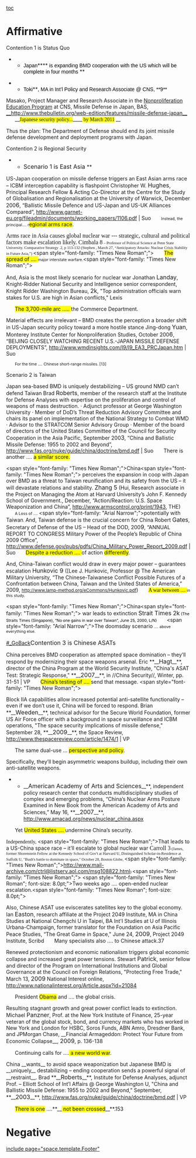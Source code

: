 [[toc]]
=Affirmative= 

Contention 1 is Status Quo

**<span style="mso-bidi-font-weight: normal;"><span style="color: black; font-family: Arial;">Japan</span></span>****<span style="mso-bidi-font-weight: normal;"><span style="color: black; font-family: Arial;"> is expanding BMD cooperation with the US which will be complete in four months </span></span>**
<span style="color: black; font-family: Arial;"> </span>
**<span style="mso-bidi-font-weight: normal;"><span style="color: black; font-family: Arial;">Toki</span></span>**<span style="color: black; font-family: Arial;">, MA in Int’l Policy and Research Associate @ CNS, **<span style="mso-bidi-font-weight: normal;">9</span>**
Masako, Project Manager and Research Associate in the [[../programs/edu/index.htm|Nonproliferation Education Program]] at CNS, Missile Defense in Japan, BAS, </span>[[http://www.thebulletin.org/web-edition/features/missile-defense-japan|__http://www.thebulletin.org/web-edition/features/missile-defense-japan__]]<span style="font-size: 7pt;"> </span>
<span style="margin-left: .25in; mso-margin-bottom-alt: auto; mso-margin-top-alt: auto;">__<span style="background-attachment: initial; background-clip: initial; background-color: yellow; background-image: initial; background-origin: initial; background-position: initial initial; background-repeat: initial initial; font-family: 'Times New Roman';">Japanese security policy...</span>____<span style="font-family: 'Times New Roman';"><span style="background-attachment: initial; background-clip: initial; background-color: yellow; background-image: initial; background-origin: initial; background-position: initial initial; background-repeat: initial initial;"> by March 2011</span> </span>__</span>
<span style="mso-margin-bottom-alt: auto; mso-margin-top-alt: auto;"><span style="font-family: 'Times New Roman'; font-size: 5pt;"> </span></span>

Thus the plan: The Department of Defense should end its joint missile defense development and deployment programs with Japan.



Contention 2 is Regional Security
<span style="font-size: 12.0pt;"> </span>
**<span style="mso-bidi-font-weight: normal;"><span style="font-size: 12.0pt;">Scenario 1 is East Asia </span></span>**
<span style="font-size: 12.0pt;"> </span>

US-Japan cooperation on missile defense triggers an East Asian arms race – ICBM interception capability is flashpoint
Christopher W. <span class="Author-Date"><span style="font-size: 12pt;">Hughes</span></span>, Principal Research Fellow & Acting Co-Director at the Centre for the Study of Globalisation and Regionalisation at the University of Warwick, December 200<span class="Author-Date"><span style="font-size: 12pt;">6</span></span>, “Ballistic Missile Defence and US-Japan and US-UK Alliances Compared”, http://www.garnet-eu.org/fileadmin/documents/working_papers/1106.pdf | Suo 
<span style="margin-left: .25in;"><span style="font-size: 8pt;">Instead, <span class="DebateUnderline"><span style="text-decoration: none;">the principal.... r</span></span></span><span class="DottedUnderline"><span style="background-attachment: initial; background-clip: initial; background-color: yellow; background-image: initial; background-origin: initial; background-position: initial initial; background-repeat: initial initial;">egional arms race</span></span>. </span>


<span style="margin-left: 0in;"><span class="tagChar0"><span style="font-family: 'Times New Roman'; font-size: 12pt;"> </span></span></span>
<span style="margin-left: 0in;"><span class="tagChar0"><span style="font-family: 'Times New Roman'; font-size: 12pt;"> </span></span></span>
<span style="margin-left: 0in;"><span class="tagChar0"><span style="font-family: 'Times New Roman'; font-size: 12pt;">Arms race in Asia causes global nuclear war --- strategic, cultural and political factors make escalation likely.
Cimbala 8</span></span><span style="font-family: 'Times New Roman'; font-size: 8pt;"> – Professor of Political Science at Penn State University. Comparative Strategy .2, p 113-132 (Stephen , March 27, “Anticipatory Attacks: Nuclear Crisis Stability in Future Asia,”) </span></span>
<span style="font-family: "Times New Roman";"> </span>
<span style="margin-left: .25in;"><span class="underline0"><span style="background-attachment: initial; background-clip: initial; background-color: yellow; background-image: initial; background-origin: initial; background-position: initial initial; background-repeat: initial initial;">The spread of .... </span><span style="font-size: 8pt; font-weight: normal;">major interstate warfare</span></span><span class="boldunderline"><span style="font-size: 8pt; font-weight: normal;">.</span></span><span style="font-family: "Times New Roman";"> </span></span>



And, Asia is the most likely scenario for nuclear war
Jonathan <span class="Author-Date"><span style="font-size: 12pt;">Landay</span></span>, Knight-Ridder National Security and Intelligence senior correspondent, Knight Ridder Washington Bureau, <span class="Author-Date"><span style="font-size: 12pt;">2k</span></span>, "Top administration officials warn stakes for U.S. are high in Asian conflicts," Lexis

<span style="margin-left: .25in;"><span class="DebateUnderline"><span style="background-attachment: initial; background-clip: initial; background-color: yellow; background-image: initial; background-origin: initial; background-position: initial initial; background-repeat: initial initial;">The 3,700-mile arc ..... </span></span>the Commerce Department. </span>


Material effects are irrelevant – BMD creates the perception a broader shift in US-Japan security policy toward a more hostile stance
Jing-dong <span class="Author-Date"><span style="font-size: 12pt;">Yuan</span></span>, Monterey Institute Center for Nonproliferation Studies, October 200<span class="Author-Date"><span style="font-size: 12pt;">6</span></span>, “BEIJING CLOSELY WATCHING RECENT U.S.-JAPAN MISSILE DEFENSE DEPLOYMENTS”, http://www.wmdinsights.com/I9/I9_EA3_PRCJapan.htm | Suo 

<span style="margin-left: .25in;"><span class="style22"><span style="font-size: 8pt;">For the time .... </span></span><span style="font-size: 8pt;"><span class="DebateUnderline"><span style="text-decoration: none;">Chinese short-range missiles</span></span><span class="style22">. [13] </span></span></span>


Scenario 2 is Taiwan

Japan sea-based BMD is uniquely destabilizing – US ground NMD can’t defend Taiwan
Brad <span class="Author-Date"><span style="font-size: 12pt;">Roberts</span></span>, member of the research staff at the Institute for Defense Analyses with expertise on the proliferation and control of weapons of mass destruction. · Adjunct professor at George Washington University · Member of DoD’s Threat Reduction Advisory Committee and chairs its panel on implementation of the National Strategy to Combat WMD · Advisor to the STRATCOM Senior Advisory Group · Member of the board of directors of the United States Committee of the Council for Security Cooperation in the Asia Pacific, September 200<span class="Author-Date"><span style="font-size: 12pt;">3</span></span>, “China and Ballistic Missile Defense: 1955 to 2002 and Beyond”, http://www.fas.org/nuke/guide/china/doctrine/bmd.pdf | Suo
<span style="margin-left: .25in;">There is another .... <span class="DebateUnderline"><span style="background-attachment: initial; background-clip: initial; background-color: yellow; background-image: initial; background-origin: initial; background-position: initial initial; background-repeat: initial initial;">a similar score.</span> </span></span>
<span class="DebateUnderline"><span style="font-size: 10pt;"> </span></span>


<span style="font-family: "Times New Roman";">China</span><span style="font-family: "Times New Roman";"> perceives the expansion in coop with Japan over BMD as a threat to Taiwan reunification and its safety from the US – it will devastate relations and stability. </span>
<span class="cite"><span style="font-size: 12pt;">Zhang 5</span></span> (Hui, Research associate in the Project on Managing the Atom at Harvard University’s John F. Kennedy School of Government., December, “Action/Reaction: U.S. Space Weaponization and China”, [[http://www.armscontrol.org/print/1943]], THE)
<span style="margin-left: 0in;"><span style="font-size: 8pt;"> </span></span>
<span style="margin-left: .25in;"><span style="font-size: 8pt;">A Loss of .... </span><span class="boldunderline"><span style="font-family: "Arial Narrow";">potentially with Taiwan</span></span><span style="font-size: 8pt;">.  </span></span>
<span style="margin-left: 0in;"><span style="font-size: 8pt;"> </span></span>
<span style="margin-left: 0in;"><span style="font-size: 8pt;"> </span></span>
And, Taiwan defense is the crucial concern for China
Robert <span class="Author-Date"><span style="font-size: 12pt;">Gates</span></span>, Secretary of Defense of the US – Head of the DOD, 200<span class="Author-Date"><span style="font-size: 12pt;">9</span></span>, “ANNUAL REPORT TO CONGRESS Military Power of the People’s Republic of China 2009 Office”, [[http://www.defense.gov/pubs/pdfs/China_Military_Power_Report_2009.pdf]] | Suo
<span class="DebateUnderline"> </span>
<span style="margin-left: .25in;"><span class="DebateUnderline"><span style="background-attachment: initial; background-clip: initial; background-color: yellow; background-image: initial; background-origin: initial; background-position: initial initial; background-repeat: initial initial;">Despite a reduction .... </span></span>of action <span class="DebateUnderline"><span style="background-attachment: initial; background-clip: initial; background-color: yellow; background-image: initial; background-origin: initial; background-position: initial initial; background-repeat: initial initial;">differently</span></span>.</span>


And, China-Taiwan conflict would draw in every major power – guarantees escalation 
<span class="cite"><span style="font-size: 12pt;">Hunkovic 9 </span></span>
([Lee J. Hunkovic, Professor @ The American Military University, “The Chinese-Taiwanese Conflict Possible Futures of a Confrontation between China, Taiwan and the United States of America,” 2009, <span style="font-size: 9pt;">[[http://www.lamp-method.org/eCommons/Hunkovic.pdf]]</span>)
<span class="cite"><span style="font-size: 12pt;"> </span></span>
<span style="margin-left: .25in;"><span class="underline0"><span style="background-attachment: initial; background-clip: initial; background-color: yellow; background-image: initial; background-origin: initial; background-position: initial initial; background-repeat: initial initial; font-family: 'Arial Narrow';">A war between .... </span></span><span style="font-size: 8pt;">in this study.</span></span>


<span style="font-family: "Times New Roman";">China</span><span style="font-family: "Times New Roman";"> war leads to extinction </span>
<span class="cite"><span style="font-size: 12pt;">Strait Times 2k</span></span><span style="color: black; font-size: 8pt;"> (The Straits Times (Singapore), “No one gains in war over Taiwan”, June 25, 2000, L/N) </span>
<span style="margin-left: 0in;"><span style="color: black; font-size: 8pt;"> </span></span>
<span style="margin-left: .25in;"><span class="underline0"><span style="font-family: "Arial Narrow";">The doomsday scenario</span></span><span style="font-size: 8pt;"> .... above everything else.</span></span>
<span style="text-align: left;"><span style="display: block; text-align: left;"> </span></span>

<span style="text-align: left;"><span style="display: block; text-align: left;">[[#_GoBack]]<span style="font-size: 12.0pt;">Contention 3 is Chinese ASATs </span></span></span>

China perceives BMD cooperation as attempted space domination – they’ll respond by modernizing their space weapons arsenal.
Eric **<span style="mso-bidi-font-weight: normal;">__<span style="text-underline: thick;"><span style="font-size: 12pt;">Hagt</span></span>__</span>**, director of the China Program at the World Security Institute, "China's ASAT Test: Strategic Response," **<span style="mso-bidi-font-weight: normal;">__<span style="text-underline: thick;"><span style="font-size: 12pt;">2007</span></span>__</span>**, in //<span style="mso-bidi-font-style: normal;">China Security</span>//, Winter, pp. 31-51 | VP
<span style="text-align: justify;"><span style="font-family: 'Times New Roman';"> </span></span>
<span style="margin-left: .25in; mso-layout-grid-align: none; text-autospace: none;"><span class="DebateUnderline"><span style="background-attachment: initial; background-clip: initial; background-color: yellow; background-image: initial; background-origin: initial; background-position: initial initial; background-repeat: initial initial;">China</span></span><span class="DebateUnderline"><span style="background-attachment: initial; background-clip: initial; background-color: yellow; background-image: initial; background-origin: initial; background-position: initial initial; background-repeat: initial initial;">’s testing of .... </span>send that message</span>. <span style="font-family: "Times New Roman";"> </span></span>


Block IIA capabilities allow increased potential anti-satellite functionality – even if we don’t use it, China will be forced to respond.
Brian **<span style="mso-bidi-font-weight: normal;">__<span style="text-underline: thick;"><span style="font-size: 12pt;">Weeden</span></span>__</span>**, technical advisor for the Secure World Foundation, former US Air Force officer with a background in space surveillance and ICBM operations, "The space security implications of missile defense," September 28, **<span style="mso-bidi-font-weight: normal;">__<span style="text-underline: thick;"><span style="font-size: 12pt;">2009</span></span>__</span>**, the Space Review, http://www.thespacereview.com/article/1474/1 | VP

<span style="margin-left: .25in;">The same dual-use ... <span class="DebateUnderline"><span style="background-attachment: initial; background-clip: initial; background-color: yellow; background-image: initial; background-origin: initial; background-position: initial initial; background-repeat: initial initial;"> perspective and policy</span></span>.</span>


<span class="TagChar">Specifically, </span>they’ll begin asymmetric weapons buildup, including their own anti-satellite weapons.
**<span style="mso-bidi-font-weight: normal;">__<span style="text-underline: thick;"><span style="font-size: 12pt;">American Academy of Arts and Sciences</span></span>__</span>**, independent policy research center that conducts multidisciplinary studies of complex and emerging problems, “China’s Nuclear Arms Posture Examined in New Book from the American Academy of Arts and Sciences,” May 16, **<span style="mso-bidi-font-weight: normal;">__<span style="text-underline: thick;"><span style="font-size: 12pt;">2007</span></span>__</span>**, [[http://www.amacad.org/news/nuclear_china.aspx]]

<span style="margin-left: .25in;">Yet <span class="DebateUnderline"><span style="background-attachment: initial; background-clip: initial; background-color: yellow; background-image: initial; background-origin: initial; background-position: initial initial; background-repeat: initial initial;">United States</span></span><span class="DebateUnderline"><span style="background-attachment: initial; background-clip: initial; background-color: yellow; background-image: initial; background-origin: initial; background-position: initial initial; background-repeat: initial initial;"> .... </span></span>undermine China’s security.</span>
<span class="TagChar"> </span>

<span style="font-family: 'Times New Roman';">Independently, </span><span style="font-family: "Times New Roman";">That leads to a US-China space race – it’ll escalate to global nuclear war </span>
<span class="tagChar0"><span style="font-family: 'Times New Roman'; font-size: 12pt;">Carroll 3</span></span><span style="font-family: 'Times New Roman'; font-size: 8pt;"> (James, former Shorenstein Fellow at the Kennedy School of Gov't at Harvard U, Distinguished Scholar-in-Residence at Suffolk U, "Bush's battle to dominate in space," October 28, Boston Globe, </span><span style="font-family: "Times New Roman";">[[http://www.mail-archive.com/ctrl@listserv.aol.com/msg108822.html]]</span><span style="font-family: 'Times New Roman'; font-size: 8pt;">) </span>
<span style="font-family: "Times New Roman";"> </span>
<span style="font-family: "Times New Roman"; font-size: 8.0pt;">Two weeks ago .... </span><span class="underline0">open-ended nuclear escalation.</span><span style="font-family: "Times New Roman"; font-size: 8.0pt;"> </span>


<span class="TagChar">Also, Chinese ASAT use eviscerates satellites key to the global economy. </span>
<span style="mso-layout-grid-align: none; text-autospace: none;">Ian <span class="Author-Date"><span style="font-size: 12pt;">Easton</span></span>, research affiliate at the Project 2049 Institute, MA in China Studies at National Chengchi U in Taipei, BA Int'l Studies at U of Illinois Urbana-Champaign, former translator for the Foundation on Asia Pacific Peace Studies, “The Great Game in Space," June 24, <span class="Author-Date"><span style="font-size: 12pt;">2009</span></span>, Project 2049 Institute, Scribd</span>
<span style="mso-layout-grid-align: none; text-autospace: none;"> </span>
<span style="margin-left: .25in; mso-layout-grid-align: none; text-autospace: none;">Many specialists also .... to Chinese attack.37</span>


Renewed protectionism and economic nationalism triggers global economic collapse and increased great power tensions.
Stewart <span class="Author-Date"><span style="font-size: 12pt;">Patrick</span></span>, senior fellow and director of the Program on International Institutions and Global Governance at the Council on Foreign Relations, "Protecting Free Trade," March 13, <span class="Author-Date"><span style="font-size: 12pt;">2009</span></span> National Interest online, [[http://www.nationalinterest.org/Article.aspx?id=21084]]

<span style="margin-left: .25in;">President <span class="DebateUnderline"><span style="background-attachment: initial; background-clip: initial; background-color: yellow; background-image: initial; background-origin: initial; background-position: initial initial; background-repeat: initial initial;">Obama</span> </span>and .... the global crisis.</span>
<span style="text-align: left;"><span style="display: block; text-align: left;"> </span></span>

Resulting stagnant growth and great power conflict leads to extinction.
Michael <span class="Author-Date"><span style="font-size: 12pt;">Panzner</span></span>, Prof. at the New York Institute of Finance, 25-year veteran of the global stock, bond, and currency markets who has worked in New York and London for HSBC, Soros Funds, ABN Amro, Dresdner Bank, and JPMorgan Chase, __Financial Armageddon: Protect Your Future from Economic Collapse__, <span class="Author-Date"><span style="font-size: 12pt;">2009</span></span>, p. 136-138

<span style="margin-left: .25in;">Continuing calls for ....<span style="background-attachment: initial; background-clip: initial; background-color: yellow; background-image: initial; background-origin: initial; background-position: initial initial; background-repeat: initial initial;"> a new world war</span>.</span>


China __wants__ to avoid space weaponization but Japanese BMD is __uniquely__ destabilizing – ending cooperation sends a powerful signal of __restraint__.
Brad **<span style="mso-bidi-font-weight: normal;">__<span style="text-underline: thick;"><span style="font-size: 12pt;">Roberts</span></span>__</span>**, Institute for Defense Analyses, adjunct Prof. – Elliott School of Int’l Affairs @ George Washington U, "China and Ballistic Missile Defense: 1955 to 2002 and Beyond," September, **<span style="mso-bidi-font-weight: normal;">__<span style="text-underline: thick;"><span style="font-size: 12pt;">2003</span></span>__</span>**, [[http://www.fas.org/nuke/guide/china/doctrine/bmd.pdf]] | VP

<span style="margin-left: .25in;"><span class="DebateUnderline"><span style="background-attachment: initial; background-clip: initial; background-color: yellow; background-image: initial; background-origin: initial; background-position: initial initial; background-repeat: initial initial;">There is one</span></span> ....**<span style="mso-bidi-font-weight: normal;">__<span style="text-underline: thick;"><span style="background-attachment: initial; background-clip: initial; background-color: yellow; background-image: initial; background-origin: initial; background-position: initial initial; background-repeat: initial initial;"> not been crossed</span></span>__</span>**.153</span>
<span class="Underline"> </span>
<span class="Underline"> </span>
<span class="Underline"> </span>

=Negative= 

[[include page="space.template.Footer"]]